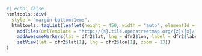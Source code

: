 ```r
#| echo: false
htmltools::div(
  style = "margin-bottom:1em;",
  htmltools::tagList(leaflet(height = 450, width = "auto", elementId = paste0("leaflet-", p)) %>%
    addTiles(urlTemplate = "http://{s}.tile.openstreetmap.org/{z}/{x}/{y}.png") %>%
    addAwesomeMarkers(lat = dfr2$lat, lng = dfr2$lon, label = dfr2$label, popup = dfr2$popup, icon = icons) %>%
    setView(lat = dfr2$lat[1], lng = dfr2$lon[1], zoom = 13))
)
```